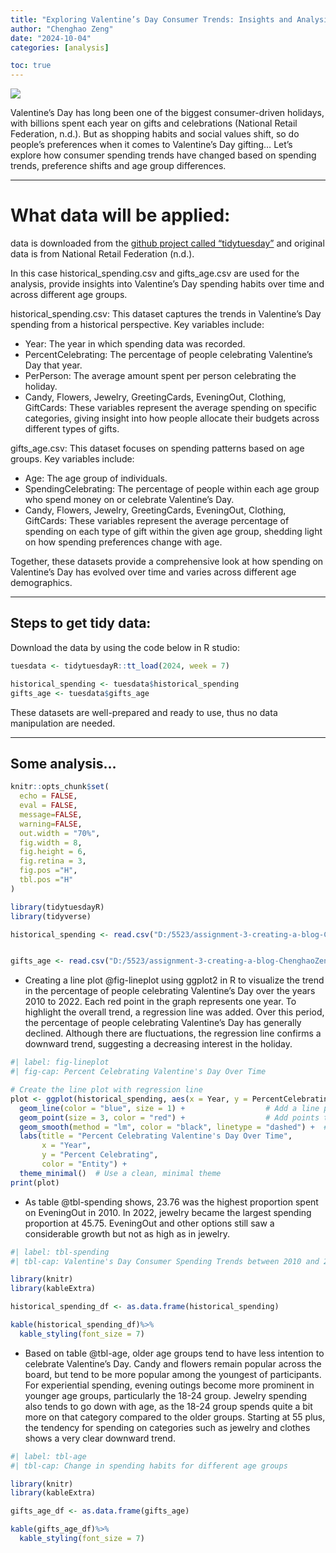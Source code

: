 ```yaml
---
title: "Exploring Valentine’s Day Consumer Trends: Insights and Analysis"
author: "Chenghao Zeng"
date: "2024-10-04"
categories: [analysis]

toc: true
---
```


![](thumbnail.jpg)


Valentine’s Day has long been one of the biggest consumer-driven holidays, with billions spent each year on gifts and celebrations (National Retail Federation, n.d.). But as shopping habits and social values shift, so do people's preferences when it comes to Valentine’s Day gifting... Let's explore how consumer spending trends have changed based on spending trends, preference shifts and age group differences.

___
# What data will be applied:
data is downloaded from the [github project called "tidytuesday"](https://github.com/rfordatascience/tidytuesday/tree/master/data/2024/2024-02-13) and original data is from  National Retail Federation (n.d.).

In this case historical_spending.csv and gifts_age.csv are used for the analysis, provide insights into Valentine’s Day spending habits over time and across different age groups.

historical_spending.csv:
This dataset captures the trends in Valentine’s Day spending from a historical perspective. Key variables include:

- Year: The year in which spending data was recorded.
- PercentCelebrating: The percentage of people celebrating Valentine’s Day that year.
- PerPerson: The average amount spent per person celebrating the holiday.
- Candy, Flowers, Jewelry, GreetingCards, EveningOut, Clothing, GiftCards: These variables represent the average spending on specific   categories, giving insight into how people allocate their budgets across different types of gifts.


gifts_age.csv: 
This dataset focuses on spending patterns based on age groups. Key variables include:

- Age: The age group of individuals.
- SpendingCelebrating: The percentage of people within each age group who spend money on or celebrate Valentine’s Day.
- Candy, Flowers, Jewelry, GreetingCards, EveningOut, Clothing, GiftCards: These variables represent the average percentage of          spending on each type of gift within the given age group, shedding light on how spending preferences change with age.

Together, these datasets provide a comprehensive look at how spending on Valentine’s Day has evolved over time and varies across different age demographics.

___
## Steps to get tidy data:
Download the data by using the code below in R studio:
```r
tuesdata <- tidytuesdayR::tt_load(2024, week = 7)

historical_spending <- tuesdata$historical_spending
gifts_age <- tuesdata$gifts_age
```
These datasets are well-prepared and ready to use, thus no data manipulation are needed.

___
## Some analysis...
```r
knitr::opts_chunk$set(
  echo = FALSE,
  eval = FALSE,
  message=FALSE,
  warning=FALSE,
  out.width = "70%",
  fig.width = 8, 
  fig.height = 6,
  fig.retina = 3,
  fig.pos ="H",
  tbl.pos ="H"
)
```

```r
library(tidytuesdayR)
library(tidyverse)
```

```r

historical_spending <- read.csv("D:/5523/assignment-3-creating-a-blog-ChenghaoZeng/historical_spending.csv")


gifts_age <- read.csv("D:/5523/assignment-3-creating-a-blog-ChenghaoZeng/gifts_age.csv")
```

- Creating a line plot @fig-lineplot using ggplot2 in R to visualize the trend in the percentage of people celebrating Valentine’s Day over the years 2010 to 2022. Each red point in the graph represents one year. To highlight the overall trend, a regression line was added. Over this period, the percentage of people celebrating Valentine's Day has generally declined. Although there are fluctuations, the regression line confirms a downward trend, suggesting a decreasing interest in the holiday. 

```r
#| label: fig-lineplot
#| fig-cap: Percent Celebrating Valentine's Day Over Time

# Create the line plot with regression line
plot <- ggplot(historical_spending, aes(x = Year, y = PercentCelebrating)) +
  geom_line(color = "blue", size = 1) +                  # Add a line plot for PercentCelebrating
  geom_point(size = 3, color = "red") +                  # Add points to emphasize individual data points
  geom_smooth(method = "lm", color = "black", linetype = "dashed") +  # Add a regression line
  labs(title = "Percent Celebrating Valentine's Day Over Time",
       x = "Year",
       y = "Percent Celebrating",
       color = "Entity") +
  theme_minimal()  # Use a clean, minimal theme
print(plot)
```

- As table @tbl-spending shows, 23.76 was the highest proportion spent on EveningOut in 2010. In 2022, jewelry became the largest spending proportion at 45.75. EveningOut and other options still saw a considerable growth but not as high as in jewelry.

```r
#| label: tbl-spending
#| tbl-cap: Valentine's Day Consumer Spending Trends between 2010 and 2022

library(knitr)
library(kableExtra)

historical_spending_df <- as.data.frame(historical_spending)

kable(historical_spending_df)%>%
  kable_styling(font_size = 7) 

```

- Based on table @tbl-age, older age groups tend to have less intention to celebrate Valentine's Day. Candy and flowers remain popular across the board, but tend to be more popular among the youngest of participants. For experiential spending, evening outings become more prominent in younger age groups, particularly the 18-24 group. Jewelry spending also tends to go down with age, as the 18-24 group spends quite a bit more on that category compared to the older groups. Starting at 55 plus, the tendency for spending on categories such as jewelry and clothes shows a very clear downward trend.

```r
#| label: tbl-age
#| tbl-cap: Change in spending habits for different age groups

library(knitr)
library(kableExtra)

gifts_age_df <- as.data.frame(gifts_age)

kable(gifts_age_df)%>%
  kable_styling(font_size = 7) 

```
